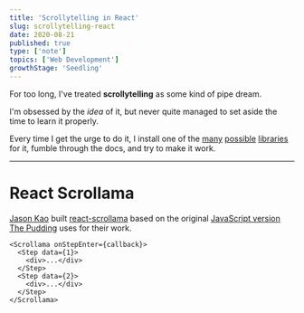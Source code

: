 ```yaml
---
title: 'Scrollytelling in React'
slug: scrollytelling-react
date: 2020-08-21
published: true
type: ['note']
topics: ['Web Development']
growthStage: 'Seedling'
---
```


For too long, I've treated **scrollytelling** as some kind of pipe dream.

I'm obsessed by the _idea_ of it, but never quite managed to set aside the time to learn it properly.

Every time I get the urge to do it, I install one of the [many]() [possible]() [libraries]() for it, fumble through the docs, and try to make it work.

---

# React Scrollama

[Jason Kao](https://github.com/jsonkao) built [react-scrollama](https://github.com/jsonkao/react-scrollama) based on the original [JavaScript version](https://github.com/russellgoldenberg/scrollama/) [The Pudding](https://pudding.cool/) uses for their work.

```
<Scrollama onStepEnter={callback}>
  <Step data={1}>
    <div>...</div>
  </Step>
  <Step data={2}>
    <div>...</div>
  </Step>
</Scrollama>

```

